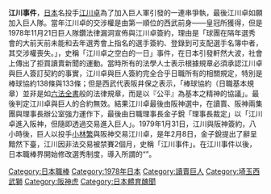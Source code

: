 '''江川事件'''，[[日本|日本]]名投手[[江川卓|江川卓]]為了加入巨人軍引發的一連串爭執，最後江川卓如願加入巨人隊。當年江川卓的交涉權是由第一順位的西武前身——皇冠所獲得，但是1978年11月21日巨人隊鑽法律漏洞宣佈與江川卓簽約，理由是「球團在隔年選秀會的大前天前未能和去年選秀會上指名的選手簽約、登錄到可支配選手名簿中者，其交涉權喪失。」，史稱「江川卓之空白的一日」事件，在日本引發軒然大波，社會上傳出了拒買讀賣新聞的運動。當時所有的法學人士表示根據規章必須承認江川卓與巨人簽訂契約的事實，江川卓與巨人簽約完全合乎日職所有的相關規定，特別是棒球協約138條與133條；但是西武代表阪井保之表示，「棒球協約（日職基本規章）並非是如[[六法全書|六法全書]]般的法律規章，而是以『公平』為基本之精神的協議」。最後判定江川卓與巨人的合約無效。結果江川卓最後由阪神選中，在讀賣、阪神兩集團與理事長辦公室強力運作下，最後由日職理事長金子銳「理事長裁定」以「江川卓進入阪神，但隨即透過交易進入巨人」。1979年1月31日，江川與阪神簽約，八小時後，巨人以投手[[小林繁|小林繁]]與阪神交易江川卓，是年2月8日，金子銳提出了辭呈黯然下臺，江川因非法交易被禁賽2個月，史稱「江川事件」。在江川事件以後，日本職棒界開始修改選秀制度，導入所謂的“{{link-ja|逆指名制度|希望入団枠制度}}”。
{{Event-stub}}
[[Category:日本職棒|Category:日本職棒]]
[[Category:1978年日本|Category:1978年日本]]
[[Category:讀賣巨人|Category:讀賣巨人]]
[[Category:埼玉西武獅|Category:埼玉西武獅]]
[[Category:阪神虎|Category:阪神虎]]
[[Category:日本體育醜聞|Category:日本體育醜聞]]